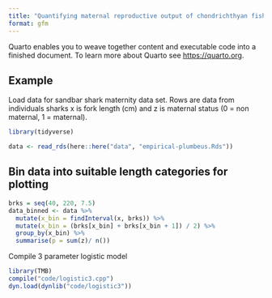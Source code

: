 ```yaml
---
title: "Quantifying maternal reproductive output of chondrichthyan fishes"
format: gfm
---
```


Quarto enables you to weave together content and executable code into a finished document. To learn more about Quarto see <https://quarto.org>.

## Example

Load data for sandbar shark maternity data set. Rows are data from individuals sharks x is fork length (cm) and z is maternal status (0 = non maternal, 1 = maternal).

```r
library(tidyverse)

data <- read_rds(here::here("data", "empirical-plumbeus.Rds"))
```

## Bin data into suitable length categories for plotting

```r
brks = seq(40, 220, 7.5)
data_binned <- data %>%
  mutate(x_bin = findInterval(x, brks)) %>% 
  mutate(x_bin = (brks[x_bin] + brks[x_bin + 1]) / 2) %>% 
  group_by(x_bin) %>%
  summarise(p = sum(z)/ n())
```

Compile 3 parameter logistic model

```r
library(TMB)
compile("code/logistic3.cpp")
dyn.load(dynlib("code/logistic3"))
```
